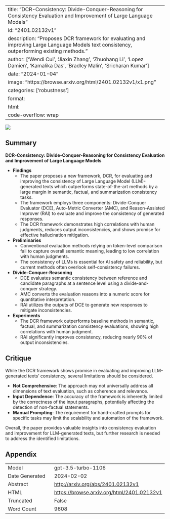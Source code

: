 
---
title: "DCR-Consistency: Divide-Conquer-Reasoning for Consistency Evaluation and Improvement of Large Language Models"
id: "2401.02132v1"
description: "Proposes DCR framework for evaluating and improving Large Language Models text consistency, outperforming existing methods."
author: ['Wendi Cui', 'Jiaxin Zhang', 'Zhuohang Li', 'Lopez Damien', 'Kamalika Das', 'Bradley Malin', 'Sricharan Kumar']
date: "2024-01-04"
image: "https://browse.arxiv.org/html/2401.02132v1/x1.png"
categories: ['robustness']
format:
  html:
    code-overflow: wrap
---

![](https://browse.arxiv.org/html/2401.02132v1/x1.png)

## Summary

**DCR-Consistency: Divide-Conquer-Reasoning for Consistency Evaluation and Improvement of Large Language Models**

- **Findings**
  - The paper proposes a new framework, DCR, for evaluating and improving the consistency of Large Language Model (LLM)-generated texts which outperforms state-of-the-art methods by a large margin in semantic, factual, and summarization consistency tasks.
  - The framework employs three components: Divide-Conquer Evaluator (DCE), Auto-Metric Converter (AMC), and Reason-Assisted Improver (RAI) to evaluate and improve the consistency of generated responses.
  - The DCR framework demonstrates high correlations with human judgments, reduces output inconsistencies, and shows promise for effective hallucination mitigation.

- **Preliminaries**
  - Conventional evaluation methods relying on token-level comparison fail to capture overall semantic meaning, leading to low correlation with human judgments.
  - The consistency of LLMs is essential for AI safety and reliability, but current methods often overlook self-consistency failures.

- **Divide-Conquer-Reasoning**
  - DCE evaluates semantic consistency between reference and candidate paragraphs at a sentence level using a divide-and-conquer strategy.
  - AMC converts the evaluation reasons into a numeric score for quantitative interpretation.
  - RAI utilizes the outputs of DCE to generate new responses to mitigate inconsistencies.

- **Experiments**
  - The DCR framework outperforms baseline methods in semantic, factual, and summarization consistency evaluations, showing high correlations with human judgment.
  - RAI significantly improves consistency, reducing nearly 90% of output inconsistencies.

## Critique

While the DCR framework shows promise in evaluating and improving LLM-generated texts' consistency, several limitations should be considered.

- **Not Comprehensive**: The approach may not universally address all dimensions of text evaluation, such as coherence and relevance. 
- **Input Dependence**: The accuracy of the framework is inherently limited by the correctness of the input paragraphs, potentially affecting the detection of non-factual statements.
- **Manual Prompting**: The requirement for hand-crafted prompts for specific tasks may limit the scalability and automation of the framework.

Overall, the paper provides valuable insights into consistency evaluation and improvement for LLM-generated texts, but further research is needed to address the identified limitations.

## Appendix

|          |          |
|----------|----------|
| Model     | gpt-3.5-turbo-1106       |
| Date Generated     | 2024-02-02       |
| Abstract | [http://arxiv.org/abs/2401.02132v1](http://arxiv.org/abs/2401.02132v1)        |
| HTML     | [https://browse.arxiv.org/html/2401.02132v1](https://browse.arxiv.org/html/2401.02132v1)       |
| Truncated       | False       |
| Word Count       | 9608       |